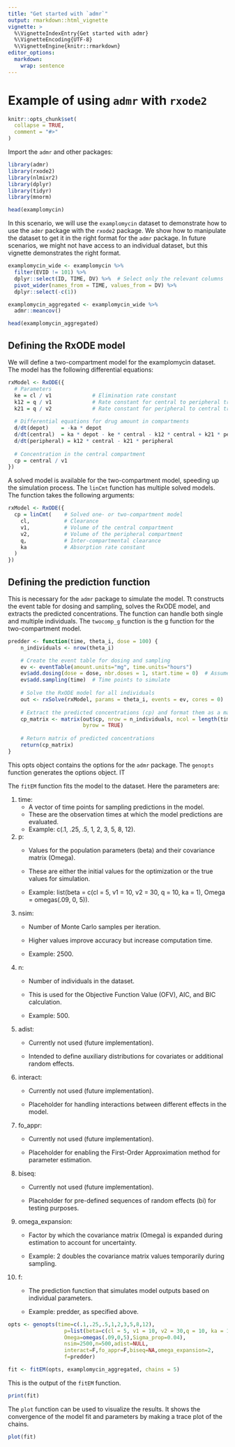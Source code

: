 ```yaml
---
title: "Get started with `admr`"
output: rmarkdown::html_vignette
vignette: >
  %\VignetteIndexEntry{Get started with admr}
  %\VignetteEncoding{UTF-8}
  %\VignetteEngine{knitr::rmarkdown}
editor_options: 
  markdown: 
    wrap: sentence
---
```


# Example of using `admr` with `rxode2`

```r
knitr::opts_chunk$set(
  collapse = TRUE,
  comment = "#>"
)
```

Import the `admr` and other packages:

```r
library(admr)
library(rxode2)
library(nlmixr2)
library(dplyr)
library(tidyr)
library(mnorm)
```

```r
head(examplomycin)
```

In this scenario, we will use the `examplomycin` dataset to demonstrate how to use the `admr` package with the `rxode2` package.
We show how to manipulate the dataset to get it in the right format for the `admr` package.
In future scenarios, we might not have access to an individual dataset, but this vignette demonstrates the right format.

```r
examplomycin_wide <- examplomycin %>%
  filter(EVID != 101) %>%
  dplyr::select(ID, TIME, DV) %>%  # Select only the relevant columns
  pivot_wider(names_from = TIME, values_from = DV) %>%
  dplyr::select(-c(1))

examplomycin_aggregated <- examplomycin_wide %>%
  admr::meancov()

head(examplomycin_aggregated)
```

## Defining the RxODE model

We will define a two-compartment model for the examplomycin dataset.
The model has the following differential equations:

```r
rxModel <- RxODE({
  # Parameters
  ke = cl / v1             # Elimination rate constant
  k12 = q / v1             # Rate constant for central to peripheral transfer
  k21 = q / v2             # Rate constant for peripheral to central transfer
  
  # Differential equations for drug amount in compartments
  d/dt(depot)    = -ka * depot
  d/dt(central)  = ka * depot - ke * central - k12 * central + k21 * peripheral
  d/dt(peripheral) = k12 * central - k21 * peripheral
  
  # Concentration in the central compartment
  cp = central / v1
})
```

A solved model is available for the two-compartment model, speeding up the simulation process.
The `linCmt` function has multiple solved models.
The function takes the following arguments:

```r
rxModel <- RxODE({
  cp = linCmt(    # Solved one- or two-compartment model
    cl,           # Clearance
    v1,           # Volume of the central compartment
    v2,           # Volume of the peripheral compartment
    q,            # Inter-compartmental clearance
    ka            # Absorption rate constant
  )
})
```

## Defining the prediction function

This is necessary for the `admr` package to simulate the model.
Tt constructs the event table for dosing and sampling, solves the RxODE model, and extracts the predicted concentrations.
The function can handle both single and multiple individuals.
The `twocomp_g` function is the g function for the two-compartment model.

```r
predder <- function(time, theta_i, dose = 100) {
    n_individuals <- nrow(theta_i)

    # Create the event table for dosing and sampling
    ev <- eventTable(amount.units="mg", time.units="hours")
    ev$add.dosing(dose = dose, nbr.doses = 1, start.time = 0)  # Assume same dose
    ev$add.sampling(time)  # Time points to simulate
    
    # Solve the RxODE model for all individuals
    out <- rxSolve(rxModel, params = theta_i, events = ev, cores = 0)
    
    # Extract the predicted concentrations (cp) and format them as a matrix
    cp_matrix <- matrix(out$cp, nrow = n_individuals, ncol = length(time), 
                        byrow = TRUE)
    
    # Return matrix of predicted concentrations
    return(cp_matrix)
}
```


This opts object contains the options for the `admr` package.
The `genopts` function generates the options object.
IT

The `fitEM` function fits the model to the dataset.
Here the parameters are:

1.  time:
    -   A vector of time points for sampling predictions in the model.
    -   These are the observation times at which the model predictions are evaluated.
    -   Example: c(.1, .25, .5, 1, 2, 3, 5, 8, 12).
2.  p:
    -   Values for the population parameters (beta) and their covariance matrix (Omega).
    
    -   These are either the initial values for the optimization or the true values for simulation.

    -   Example: list(beta = c(cl = 5, v1 = 10, v2 = 30, q = 10, ka = 1), Omega = omegas(.09, 0, 5)).
3.  nsim:
    -   Number of Monte Carlo samples per iteration.

    -   Higher values improve accuracy but increase computation time.

    -   Example: 2500.
4.  n:
    -   Number of individuals in the dataset.
    
    -   This is used for the Objective Function Value (OFV), AIC, and BIC calculation.

    -   Example: 500.
5.  adist:
    -   Currently not used (future implementation).

    -   Intended to define auxiliary distributions for covariates or additional random effects.
6.  interact:
    -   Currently not used (future implementation).

    -   Placeholder for handling interactions between different effects in the model.
7.  fo_appr:
    -   Currently not used (future implementation).

    -   Placeholder for enabling the First-Order Approximation method for parameter estimation.
8.  biseq:
    -   Currently not used (future implementation).

    -   Placeholder for pre-defined sequences of random effects (bi) for testing purposes.
9.  omega_expansion:
    -   Factor by which the covariance matrix (Omega) is expanded during estimation to account for uncertainty.

    -   Example: 2 doubles the covariance matrix values temporarily during sampling.
10. f:
    -   The prediction function that simulates model outputs based on individual parameters.

    -   Example: predder, as specified above.

```r
opts <- genopts(time=c(.1,.25,.5,1,2,3,5,8,12),
                  p=list(beta=c(cl = 5, v1 = 10, v2 = 30,q = 10, ka = 1),
                  Omega=omegas(.09,0,5),Sigma_prop=0.04),
                  nsim=2500,n=500,adist=NULL,
                  interact=F,fo_appr=F,biseq=NA,omega_expansion=2,
                  f=predder)

fit <- fitEM(opts, examplomycin_aggregated, chains = 5)
```

This is the output of the `fitEM` function.

```r
print(fit)
```

The `plot` function can be used to visualize the results.
It shows the convergence of the model fit and parameters by making a trace plot of the chains.

```r
plot(fit)
```
